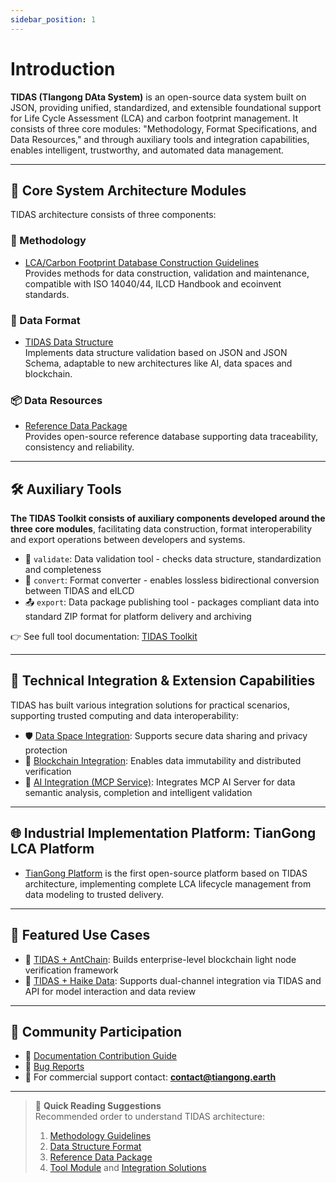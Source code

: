 ```yaml
---
sidebar_position: 1
---
```


# Introduction

**TIDAS (TIangong DAta System)** is an open-source data system built on JSON, providing unified, standardized, and extensible foundational support for Life Cycle Assessment (LCA) and carbon footprint management. It consists of three core modules: "Methodology, Format Specifications, and Data Resources," and through auxiliary tools and integration capabilities, enables intelligent, trustworthy, and automated data management.


<TidasImage filename="TIDAS.svg" />

---

## 🧱 Core System Architecture Modules

TIDAS architecture consists of three components:

### 📖 Methodology
- [LCA/Carbon Footprint Database Construction Guidelines](https://www.carbonfootprint.network/docs/category/lca-database-guideline)  
  Provides methods for data construction, validation and maintenance, compatible with ISO 14040/44, ILCD Handbook and ecoinvent standards.

### 🧾 Data Format
- [TIDAS Data Structure](/docs/category/tidas-schema)  
  Implements data structure validation based on JSON and JSON Schema, adaptable to new architectures like AI, data spaces and blockchain.

### 📦 Data Resources
- [Reference Data Package](https://github.com/linancn/EF-reference-package-3.1-Correction)  
  Provides open-source reference database supporting data traceability, consistency and reliability.

---

## 🛠 Auxiliary Tools

**The TIDAS Toolkit consists of auxiliary components developed around the three core modules**, facilitating data construction, format interoperability and export operations between developers and systems.

- 🧪 `validate`: Data validation tool - checks data structure, standardization and completeness  
- 🔄 `convert`: Format converter - enables lossless bidirectional conversion between TIDAS and eILCD  
- 📤 `export`: Data package publishing tool - packages compliant data into standard ZIP format for platform delivery and archiving

👉 See full tool documentation: [TIDAS Toolkit](/docs/category/tidas-tool)

---

## 🔗 Technical Integration & Extension Capabilities

TIDAS has built various integration solutions for practical scenarios, supporting trusted computing and data interoperability:

- 🛡 [Data Space Integration](./integration/tidas-to-data-space.md): Supports secure data sharing and privacy protection  
- 🔗 [Blockchain Integration](./integration/tidas-to-blockchain.md): Enables data immutability and distributed verification  
- 🤖 [AI Integration (MCP Service)](./integration/tidas-to-ai.mdx): Integrates MCP AI Server for data semantic analysis, completion and intelligent validation

---

## 🌐 Industrial Implementation Platform: TianGong LCA Platform

- [TianGong Platform](https://docs.tiangong.earth) is the first open-source platform based on TIDAS architecture, implementing complete LCA lifecycle management from data modeling to trusted delivery.

---

## 📂 Featured Use Cases

- 🔗 [TIDAS + AntChain](./use_case/tidas-to-antchain.md): Builds enterprise-level blockchain light node verification framework  
- 🔧 [TIDAS + Haike Data](./use_case/block_builder.md): Supports dual-channel integration via TIDAS and API for model interaction and data review

---

## 🤝 Community Participation

- 📘 [Documentation Contribution Guide](/docs/how-to-contribute-tidas-doc.md)  
- 🐞 [Bug Reports](https://github.com/tiangong-lca/tidas/issues)  
- 💼 For commercial support contact: **contact@tiangong.earth**

---

> 📌 **Quick Reading Suggestions**  
> Recommended order to understand TIDAS architecture:
> 1. [Methodology Guidelines](https://www.carbonfootprint.network/docs/category/lca-database-guideline)  
> 2. [Data Structure Format](/docs/category/tidas-schema)  
> 3. [Reference Data Package](https://github.com/linancn/EF-reference-package-3.1-Correction)  
> 4. [Tool Module](/docs/category/tidas-tool) and [Integration Solutions](/docs/category/integration)
